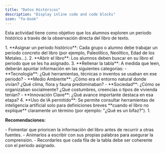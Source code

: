 ```yaml
---
title: "Datos Históricos"
description: "Display inline code and code blocks"
icon: "fa-book"
---
```


Esta actividad tiene como objetivo que los alumnos exploren un periodo histórico a través de la observación directa del libro de texto.

<Tabs>
  <Tab title="Instrucciones">
    1. **Asignar un periodo histórico**: Cada grupo o alumno debe trabajar un periodo concreto del libro (por ejemplo, Paleolítico, Neolítico, Edad de los Metales...).
    2. **Abrir el libro**: Los alumnos deben buscar en su libro el periodo que se les ha asignado.
    3. **Rellenar la tabla**: A medida que leen, deberán apuntar información en las siguientes categorías:
       - **Tecnología**: ¿Qué herramientas, técnicas o inventos se usaban en ese periodo?
       - **Medio Ambiente**: ¿Cómo era el entorno natural donde vivían? ¿Qué clima, flora y fauna predominaban?
       - **Sociedad**: ¿Cómo se organizaban socialmente? ¿Qué costumbres, creencias o tipos de vivienda tenían?
       - **Innovación Clave**: ¿Qué avance importante destaca en esa etapa?
    4. **Uso de IA permitido**: Se permite consultar herramientas de inteligencia artificial solo para definiciones breves **cuando el libro no explique** claramente un término (por ejemplo: "¿Qué es un bifaz?").
  </Tab>
  <Tab title="Ejemplo">
    1. 
  </Tab>
</Tabs>

**Recomendaciones:**

<Info>
  - Fomentar que prioricen la información del libro antes de recurrir a otras fuentes.
  - Animarlos a escribir con sus propias palabras para asegurar la comprensión.
  - Recordarles que cada fila de la tabla debe ser coherente con el periodo asignado.
</Info>